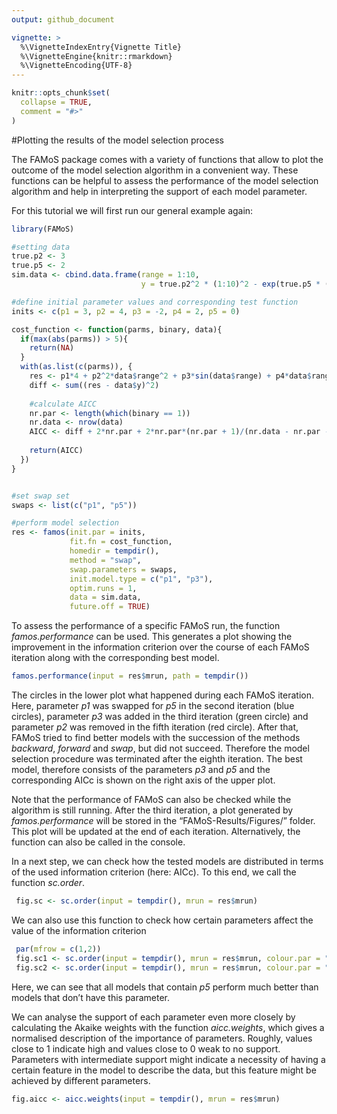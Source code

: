 ```yaml
---
output: github_document

vignette: >
  %\VignetteIndexEntry{Vignette Title}
  %\VignetteEngine{knitr::rmarkdown}
  %\VignetteEncoding{UTF-8}
---
```


```r
knitr::opts_chunk$set(
  collapse = TRUE,
  comment = "#>"
)
```
#Plotting the results of the model selection process

The FAMoS package comes with a variety of functions that allow to plot the outcome of the model selection algorithm in a convenient way. These functions can be helpful to assess the performance of the model selection algorithm and help in interpreting the support of each model parameter.

For this tutorial we will first run our general example again:

```r
library(FAMoS)

#setting data
true.p2 <- 3
true.p5 <- 2
sim.data <- cbind.data.frame(range = 1:10, 
                             y = true.p2^2 * (1:10)^2 - exp(true.p5 * (1:10)))

#define initial parameter values and corresponding test function
inits <- c(p1 = 3, p2 = 4, p3 = -2, p4 = 2, p5 = 0)

cost_function <- function(parms, binary, data){
  if(max(abs(parms)) > 5){
    return(NA)
  }
  with(as.list(c(parms)), {
    res <- p1*4 + p2^2*data$range^2 + p3*sin(data$range) + p4*data$range - exp(p5*data$range)
    diff <- sum((res - data$y)^2)
    
    #calculate AICC
    nr.par <- length(which(binary == 1))
    nr.data <- nrow(data)
    AICC <- diff + 2*nr.par + 2*nr.par*(nr.par + 1)/(nr.data - nr.par -1)
    
    return(AICC)
  })
}


#set swap set
swaps <- list(c("p1", "p5"))

#perform model selection
res <- famos(init.par = inits,
             fit.fn = cost_function,
             homedir = tempdir(),
             method = "swap",
             swap.parameters = swaps,
             init.model.type = c("p1", "p3"),
             optim.runs = 1,
             data = sim.data,
             future.off = TRUE) 
```

To assess the performance of a specific FAMoS run, the function _famos.performance_ can be used. This generates a plot showing the improvement in the information criterion over the course of each FAMoS iteration along with the corresponding best model.

```r
famos.performance(input = res$mrun, path = tempdir())
```

The circles in the lower plot what happened during each FAMoS iteration. Here, parameter _p1_ was swapped for _p5_ in the second iteration (blue circles), parameter _p3_ was added in the third iteration (green circle) and parameter _p2_ was removed in the fifth iteration (red circle). After that, FAMoS tried to find better models with the succession of the methods _backward_, _forward_ and _swap_, but did not succeed. Therefore the model selection procedure was terminated after the eighth iteration. The best model, therefore consists of the parameters _p3_ and _p5_ and the corresponding AICc is shown on the right axis of the upper plot.

Note that the performance of FAMoS can also be checked while the algorithm is still running. After the third iteration, a plot generated by _famos.performance_ will be stored in the "FAMoS-Results/Figures/" folder. This plot will be updated at the end of each iteration. Alternatively, the function can also be called in the console.

In a next step, we can check how the tested models are distributed in terms of the used information criterion (here: AICc). To this end, we call the function _sc.order_.

```r
 fig.sc <- sc.order(input = tempdir(), mrun = res$mrun)
```

We can also use this function to check how certain parameters affect the value of the information criterion

```r
 par(mfrow = c(1,2))
 fig.sc1 <- sc.order(input = tempdir(), mrun = res$mrun, colour.par = "p1")
 fig.sc2 <- sc.order(input = tempdir(), mrun = res$mrun, colour.par = "p5")

```

Here, we can see that all models that contain _p5_ perform much better than models that don't have this parameter.

We can analyse the support of each parameter even more closely by calculating the Akaike weights with the function _aicc.weights_, which gives a normalised description of the importance of parameters. Roughly, values close to 1 indicate high and values close to 0 weak to no support. Parameters with intermediate support might indicate a necessity of having a certain feature in the model to describe the data, but this feature might be achieved by different parameters.

```r
fig.aicc <- aicc.weights(input = tempdir(), mrun = res$mrun)
```
